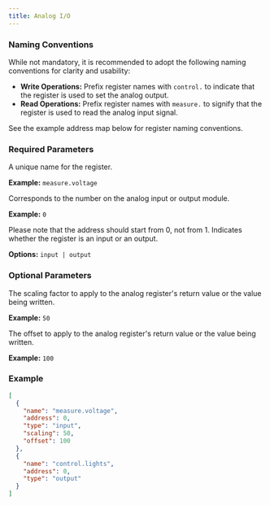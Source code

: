 ```yaml
---
title: Analog I/O
---
```


### Naming Conventions

While not mandatory, it is recommended to adopt the following naming conventions for clarity and usability:

- **Write Operations:** Prefix register names with `control.` to indicate that the register is used to set the analog output.
- **Read Operations:** Prefix register names with `measure.` to signify that the register is used to read the analog input signal.

See the example address map below for register naming conventions.

### Required Parameters

<ParamField path="name" type="string" required>
A unique name for the register.

**Example:** `measure.voltage`
</ParamField>

<ParamField path="address" type="int" required>
Corresponds to the number on the analog input or output module.

**Example:** `0`

<Note>
Please note that the address should start from 0, not from 1.
</Note>
</ParamField>

<ParamField path="type" type="string" required>
Indicates whether the register is an input or an output.

**Options:** `input | output`
</ParamField>

### Optional Parameters

<ParamField path="scaling" type="int | float">
The scaling factor to apply to the analog register's return value or the value being written.

**Example:** `50`
</ParamField>

<ParamField path="offset" type="int | float">
The offset to apply to the analog register's return value or the value being written.

**Example:** `100`
</ParamField>

### Example

```json address_map.json icon="code"
[
  {
    "name": "measure.voltage",
    "address": 0,
    "type": "input",
    "scaling": 50,
    "offset": 100
  },
  {
    "name": "control.lights",
    "address": 0,
    "type": "output"
  }
]
```